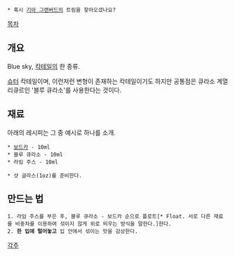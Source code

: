  * 혹시 [[기아 그랜버드]]의 트림을 찾아오셨나요?
[[목차]]
== 개요 ==
Blue sky, [[칵테일]]의 한 종류.

[[슈터]] 칵테일이며, 이런저런 변형이 존재하는 칵테일이기도 하지만 공통점은 큐라소 계열 리큐르인 '블루 큐라소'를 사용한다는 것이다.


== 재료 ==
아래의 레시피는 그 중 예시로 하나를 소개.

 * [[보드카]] - 10ml
 * 블루 큐라소 - 10ml
 * 라임 주스 - 10ml

 * 샷 글라스(1oz)를 준비한다.

== 만드는 법 ==
 1. 라임 주스를 부은 후, 블루 큐라소 - 보드카 순으로 플로트[* Float. 서로 다른 재료를 비중차를 이용하여 섞이지 않게 위로 띄우는 방식을 말한다.]한다.
 2. '''한 입에 털어놓고''' 입 안에서 섞이는 맛을 감상한다.

[[각주]]

